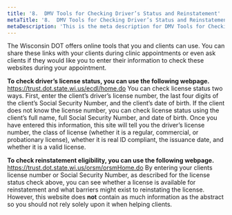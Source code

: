 ```yaml
---
title: '8.	DMV Tools for Checking Driver’s Status and Reinstatement'
metaTitle: '8.	DMV Tools for Checking Driver’s Status and Reinstatement'
metaDescription: 'This is the meta description for DMV Tools for Checking Driver’s Status and Reinstatement'
---
```


The Wisconsin  DOT offers online tools that you and clients can use. You can share these links with your clients during clinic appointments or even ask clients if they would like you to enter their information to check these websites during your appointment.

**To check driver’s license status, you can use the following webpage.** https://trust.dot.state.wi.us/ecdl/home.do You can check license status two ways. First, enter the client’s driver’s license number, the last four digits of the client’s Social Security Number, and the client’s date of birth. If the client does not know the license number, you can check license status using the client’s full name, full Social Security Number, and date of birth. Once you have entered this information, this site will tell you the driver’s license number, the class of license (whether it is a regular, commercial, or probationary license), whether it is real ID compliant, the issuance date, and whether it is a valid license.

**To check reinstatement eligibility, you can use the following webpage.** https://trust.dot.state.wi.us/orsm/orsmHome.do By entering your clients license number or Social Security Number, as described for the license status check above, you can see whether a license is available for reinstatement and what barriers might exist to reinstating the license. However, this website does **not** contain as much information as the abstract so you should not rely solely upon it when helping clients.



